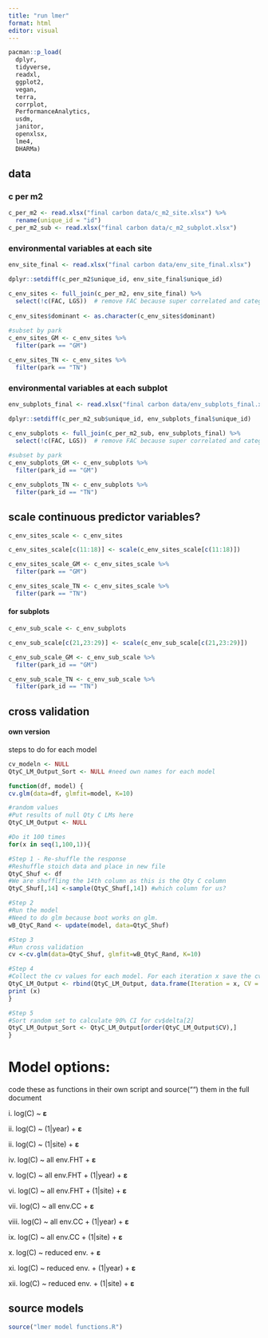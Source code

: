 ```yaml
---
title: "run lmer"
format: html
editor: visual
---
```


```r
pacman::p_load(
  dplyr,
  tidyverse,
  readxl,
  ggplot2,
  vegan,
  terra,
  corrplot,
  PerformanceAnalytics,
  usdm,
  janitor,
  openxlsx,
  lme4,
  DHARMa)
```

## data

### c per m2

```r
c_per_m2 <- read.xlsx("final carbon data/c_m2_site.xlsx") %>% 
  rename(unique_id = "id")
c_per_m2_sub <- read.xlsx("final carbon data/c_m2_subplot.xlsx")
```

### environmental variables at each site

```r
env_site_final <- read.xlsx("final carbon data/env_site_final.xlsx")

dplyr::setdiff(c_per_m2$unique_id, env_site_final$unique_id)

c_env_sites <- full_join(c_per_m2, env_site_final) %>%
  select(!c(FAC, LGS))  # remove FAC because super correlated and categorical, remove LGS for now because missing values
  
c_env_sites$dominant <- as.character(c_env_sites$dominant)
  
#subset by park
c_env_sites_GM <- c_env_sites %>% 
  filter(park == "GM")

c_env_sites_TN <- c_env_sites %>% 
  filter(park == "TN")

```

### environmental variables at each subplot

```r
env_subplots_final <- read.xlsx("final carbon data/env_subplots_final.xlsx")

dplyr::setdiff(c_per_m2_sub$unique_id, env_subplots_final$unique_id)

c_env_subplots <- full_join(c_per_m2_sub, env_subplots_final) %>%
  select(!c(FAC, LGS))  # remove FAC because super correlated and categorical, remove LGS for now because missing values
  
#subset by park
c_env_subplots_GM <- c_env_subplots %>% 
  filter(park_id == "GM")

c_env_subplots_TN <- c_env_subplots %>% 
  filter(park_id == "TN")

```

## scale continuous predictor variables?

```r
c_env_sites_scale <- c_env_sites

c_env_sites_scale[c(11:18)] <- scale(c_env_sites_scale[c(11:18)])

c_env_sites_scale_GM <- c_env_sites_scale %>% 
  filter(park == "GM")

c_env_sites_scale_TN <- c_env_sites_scale %>% 
  filter(park == "TN")
```

#### for subplots

```r
c_env_sub_scale <- c_env_subplots

c_env_sub_scale[c(21,23:29)] <- scale(c_env_sub_scale[c(21,23:29)])

c_env_sub_scale_GM <- c_env_sub_scale %>% 
  filter(park_id == "GM")

c_env_sub_scale_TN <- c_env_sub_scale %>% 
  filter(park_id == "TN")
```

## cross validation

#### own version

steps to do for each model

```r
cv_modeln <- NULL
QtyC_LM_Output_Sort <- NULL #need own names for each model

function(df, model) {
cv.glm(data=df, glmfit=model, K=10)

#random values
#Put results of null Qty C LMs here
QtyC_LM_Output <- NULL

#Do it 100 times
for(x in seq(1,100,1)){

#Step 1 - Re-shuffle the response
#Reshuffle stoich data and place in new file
QtyC_Shuf <- df
#We are shuffling the 14th column as this is the Qty C column
QtyC_Shuf[,14] <-sample(QtyC_Shuf[,14]) #which column for us?

#Step 2
#Run the model
#Need to do glm because boot works on glm.
wB_QtyC_Rand <- update(model, data=QtyC_Shuf) 

#Step 3
#Run cross validation
cv <-cv.glm(data=QtyC_Shuf, glmfit=wB_QtyC_Rand, K=10)

#Step 4
#Collect the cv values for each model. For each iteration x save the cv
QtyC_LM_Output <- rbind(QtyC_LM_Output, data.frame(Iteration = x, CV = cv$delta[2]))
print (x)
}

#Step 5
#Sort random set to calculate 90% CI for cv$delta[2]
QtyC_LM_Output_Sort <- QtyC_LM_Output[order(QtyC_LM_Output$CV),]
}
```

# Model options:

code these as functions in their own script and source("") them in the full document

i\. log(C) \~ **ε**

ii\. log(C) \~ (1\|year) + **ε**

ii\. log(C) \~ (1\|site) + **ε**

iv\. log(C) \~ all env.FHT + **ε**

v\. log(C) \~ all env.FHT + (1\|year) + **ε**

vi\. log(C) \~ all env.FHT + (1\|site) + **ε**

vii\. log(C) \~ all env.CC + **ε**

viii\. log(C) \~ all env.CC + (1\|year) + **ε**

ix\. log(C) \~ all env.CC + (1\|site) + **ε**

x\. log(C) \~ reduced env. + **ε**

xi\. log(C) \~ reduced env. + (1\|year) + **ε**

xii\. log(C) \~ reduced env. + (1\|site) + **ε**

## source models

```r
source("lmer model functions.R")
```
